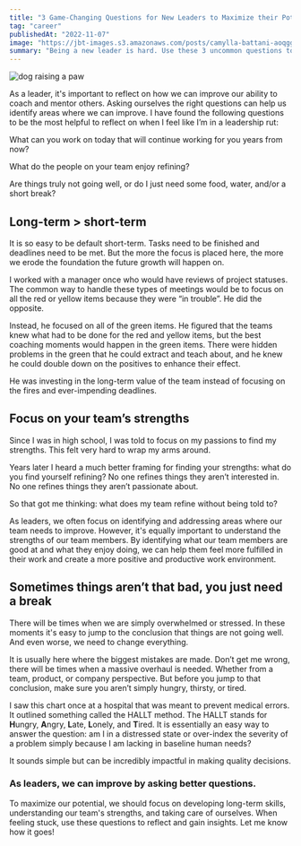 ```yaml
---
title: "3 Game-Changing Questions for New Leaders to Maximize their Potential"
tag: "career"
publishedAt: "2022-11-07"
image: "https://jbt-images.s3.amazonaws.com/posts/camylla-battani-aoqggaqrlpu-unsplash-scaled.jpeg"
summary: "Being a new leader is hard. Use these 3 uncommon questions to reflect on the long-term, focus on your team's strengths, and ensure you're taking care of your basic needs for optimal decision-making."
---
```


<Image
  src="https://jbt-images.s3.amazonaws.com/posts/camylla-battani-aoqggaqrlpu-unsplash-scaled.jpeg"
  alt="dog raising a paw"
/>

As a leader, it's important to reflect on how we can improve our ability to coach and mentor others. Asking ourselves the right questions can help us identify areas where we can improve. I have found the following questions to be the most helpful to reflect on when I feel like I’m in a leadership rut:

What can you work on today that will continue working for you years from now?

What do the people on your team enjoy refining?

Are things truly not going well, or do I just need some food, water, and/or a short break?

## Long-term > short-term

It is so easy to be default short-term. Tasks need to be finished and deadlines need to be met. But the more the focus is placed here, the more we erode the foundation the future growth will happen on.

I worked with a manager once who would have reviews of project statuses. The common way to handle these types of meetings would be to focus on all the red or yellow items because they were “in trouble”. He did the opposite.

Instead, he focused on all of the green items. He figured that the teams knew what had to be done for the red and yellow items, but the best coaching moments would happen in the green items. There were hidden problems in the green that he could extract and teach about, and he knew he could double down on the positives to enhance their effect.

He was investing in the long-term value of the team instead of focusing on the fires and ever-impending deadlines.

## Focus on your team’s strengths

Since I was in high school, I was told to focus on my passions to find my strengths. This felt very hard to wrap my arms around.

Years later I heard a much better framing for finding your strengths: what do you find yourself refining? No one refines things they aren’t interested in. No one refines things they aren’t passionate about.

So that got me thinking: what does my team refine without being told to?

As leaders, we often focus on identifying and addressing areas where our team needs to improve. However, it's equally important to understand the strengths of our team members. By identifying what our team members are good at and what they enjoy doing, we can help them feel more fulfilled in their work and create a more positive and productive work environment.

## Sometimes things aren’t that bad, you just need a break

There will be times when we are simply overwhelmed or stressed. In these moments it's easy to jump to the conclusion that things are not going well. And even worse, we need to change everything.

It is usually here where the biggest mistakes are made. Don’t get me wrong, there will be times when a massive overhaul is needed. Whether from a team, product, or company perspective. But before you jump to that conclusion, make sure you aren’t simply hungry, thirsty, or tired.

I saw this chart once at a hospital that was meant to prevent medical errors. It outlined something called the HALLT method. The HALLT stands for **H**ungry, **A**ngry, **L**ate, **L**onely, and **T**ired. It is essentially an easy way to answer the question: am I in a distressed state or over-index the severity of a problem simply because I am lacking in baseline human needs?

It sounds simple but can be incredibly impactful in making quality decisions.

### As leaders, we can improve by asking better questions.

To maximize our potential, we should focus on developing long-term skills, understanding our team's strengths, and taking care of ourselves. When feeling stuck, use these questions to reflect and gain insights. Let me know how it goes!
